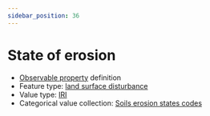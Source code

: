 ```yaml
---
sidebar_position: 36
---
```



# State of erosion

- [Observable property](/viewers/dawe-vocabs?uri=https://linked.data.gov.au/def/nrm/3c5263b7-8104-46a9-af05-a0c33aadde07) definition
- Feature type: [land surface disturbance](http://linked.data.gov.au/def/tern-cv/7e256d28-e686-4b6a-b64a-ac1b1a8f164d)
- Value type: [IRI](https://w3id.org/tern/ontologies/tern/IRI)
- Categorical value collection: [Soils erosion states codes](/viewers/dawe-vocabs?uri=https://linked.data.gov.au/def/nrm/e7087186-7027-42c3-ab54-b65a39034dd1)

<Example protocolModule="plot-soil-description" observableProperty="https://linked.data.gov.au/def/nrm/3c5263b7-8104-46a9-af05-a0c33aadde07" />
